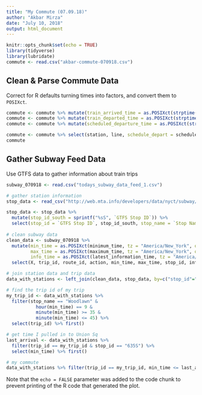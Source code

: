 ```yaml
---
title: "My Commute (07.09.18)"
author: "Akbar Mirza"
date: "July 10, 2018"
output: html_document
---
```


```r
knitr::opts_chunk$set(echo = TRUE)
library(tidyverse)
library(lubridate)
commute <- read.csv("akbar-commute-070918.csv")
```

## Clean & Parse Commute Data

Correct for R defaults turning times into factors, and convert them to `POSIXct`.

```r
commute <- commute %>% mutate(train_arrived_time = as.POSIXct(strptime(sprintf("2018-07-09 %s", actual_arrival), format = "%Y-%m-%d %H:%M"), tz = "America/New_York"))
commute <- commute %>% mutate(train_departed_time = as.POSIXct(strptime(sprintf("2018-07-09 %s", actual_departure), format = "%Y-%m-%d %H:%M"), tz = "America/New_York"))
commute <- commute %>% mutate(scheduled_departure_time = as.POSIXct(strptime(sprintf("2018-07-09 %s", scheduled_departure), format = "%Y-%m-%d %H:%M"), tz = "America/New_York"))

commute <- commute %>% select(station, line, schedule_depart = scheduled_departure_time, actual_depart = train_departed_time, actual_arrive = train_arrived_time, was_delayed, delay_reason, ride_event)
commute
```

## Gather Subway Feed Data

Use GTFS data to gather information about train trips

```r
subway_070918 <- read.csv("todays_subway_data_feed_1.csv")

# gather station information
stop_data <- read_csv("http://web.mta.info/developers/data/nyct/subway/Stations.csv")

stop_data <- stop_data %>%
  mutate(stop_id_south = sprintf("%sS", `GTFS Stop ID`)) %>%
  select(stop_id = `GTFS Stop ID`, stop_id_south, stop_name = `Stop Name`)
  
# clean subway data
clean_data <- subway_070918 %>%
  mutate(min_time = as.POSIXct(minimum_time, tz = "America/New_York", origin = "1970-01-01"),
         max_time = as.POSIXct(maximum_time, tz = "America/New_York", origin = "1970-01-01"),
         info_time = as.POSIXct(latest_information_time, tz = "America/New_York", origin = "1970-01-01")) %>%
  select(X, trip_id, route_id, action, min_time, max_time, stop_id, info_time)

# join station data and trip data
data_with_stations <- left_join(clean_data, stop_data, by=c("stop_id"="stop_id_south"))

# find the trip id of my trip
my_trip_id <- data_with_stations %>%
  filter(stop_name == "Woodlawn" &
           hour(min_time) == 9 &
           minute(min_time) >= 35 &
           minute(min_time) <= 45) %>%
  select(trip_id) %>% first()

# get time I pulled in to Union Sq
last_arrival <- data_with_stations %>%
  filter(trip_id == my_trip_id & stop_id == "635S") %>%
  select(min_time) %>% first()

# my commute
data_with_stations %>% filter(trip_id == my_trip_id, min_time <= last_arrival)
```

Note that the `echo = FALSE` parameter was added to the code chunk to prevent printing of the R code that generated the plot.
